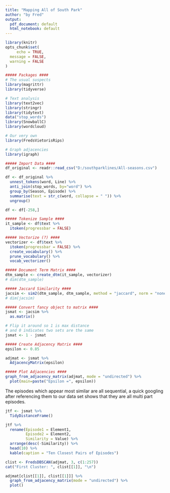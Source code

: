---
title: "Mapping All of South Park"
author: "by Fred"
output:
  pdf_document: default
  html_notebook: default
---

```{r include=FALSE}
library(knitr)
opts_chunk$set(
     echo = TRUE,
  message = FALSE,
  warning = FALSE
)

```

\begin{center}
  "All characters and events in this show --even those based on real people-- 
  are entirely fictional. 
  All celebrity voices are impersonated ... poorly.
  The following program contains coarse language and due to its content it 
  should not be viewed by anyone."
\end{center}


\section{Step 1: Collect Underpants}

```{r packages, warning=F, message=F, echo=TRUE}
##### Packages ####
# The usual suspects
library(magrittr)
library(tidyverse)

# Text analysis
library(text2vec)
library(stringr)
library(tidytext)
data("stop_words")
library(SnowballC)
library(wordcloud)

# Our very own
library(FredsVietorisRips)

# Graph adjacencies
library(igraph)
```



```{r import_data}
##### Import Data ####
df_original <- readr::read_csv("D:/southparklines/All-seasons.csv")
```

```{r clean_data}
df <- df_original %>%
  unnest_tokens(word, Line) %>%
  anti_join(stop_words, by="word") %>%
  group_by(Season, Episode) %>%
  summarise(text = str_c(word, collapse = " ")) %>%
  ungroup()

df <- df[-258,]
```





\section{Step 2: ?}

```{r tokenize}
##### Tokenize Sample ####
it_sample <- df$text %>%
  itoken(progressbar = FALSE)
```

```{r vectorizer}
##### Vectorize (?) ####
vectorizer <- df$text %>%
  itoken(progressbar = FALSE) %>%
  create_vocabulary() %>%
  prune_vocabulary() %>% 
  vocab_vectorizer()
```



```{r doc_term_mat}
##### Document Term Matrix ####
dtm_sample <- create_dtm(it_sample, vectorizer)
# dim(dtm_sample)

##### Jaccard Similarity ####
jacsim <- sim2(dtm_sample, dtm_sample, method = "jaccard", norm = "none")
# dim(jacsim)

##### Convert fancy object to matrix ####
jsmat <- jacsim %>%
  as.matrix() 

# Flip it around so 1 is max distance 
# and 0 indicates two sets are the same
jsmat <- 1 - jsmat 

```

```{r plot_adjmat, include=TRUE}
##### Create Adjacency Matrix ####
epsilon <- 0.85

adjmat <- jsmat %>%
  AdjacencyMatrix(epsilon)

##### Plot Adjacencies ####
graph_from_adjacency_matrix(adjmat, mode = "undirected") %>%
  plot(main=paste("Epsilon =", epsilon))
``` 






\section{Step 3: Profit}


\subsection{Top Ten Episodes by Similarity}

The episodes which appear most similar are all sequential, a quick googling
after referencing them to our data set shows that they are all multi part 
episodes. 

```{r echo=FALSE}
jtf <- jsmat %>%
  TidyDistanceFrame()

jtf %>%
  rename(Episode1 = Element1,
         Episode2 = Element2,
         Similarity = Value) %>%
  arrange(desc(-Similarity)) %>%
  head(10) %>%
  kable(caption = "Ten Closest Pairs of Episodes")
```


```{r}
clist <- FredsDBSCAN(adjmat, 3, c(1:257))
cat("First Cluster: ", clist[[1]], "\n")

```




```{r}
adjmat[clist[[1]], clist[[1]]] %>%
  graph_from_adjacency_matrix(mode = "undirected") %>%
  plot()
```




















